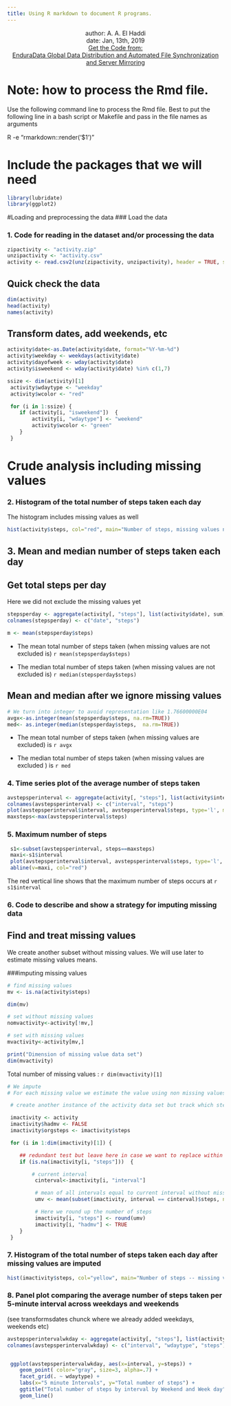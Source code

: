```yaml
---
title: Using R markdown to document R programs.
---
```


<center>
author: A. A. El Haddi  <br>
date: Jan, 13th, 2019<br>
[Get the Code from:<br> EnduraData Global Data Distribution and Automated File Synchronization and Server Mirroring](https://www.enduradata.com)
</center>

# Note: how to process the Rmd file. 
Use the following command line to process the Rmd file.
Best to put the following line in a bash script or Makefile and pass in the file names as arguments

R -e "rmarkdown::render('$1')"

# Include the packages that we will need

``` r

library(lubridate)
library(ggplot2)

```


#Loading and preprocessing the data
### Load the data 

### 1. Code for reading in the dataset and/or processing the data


``` r
zipactivity <- "activity.zip"
unzipactivity <- "activity.csv"
activity <- read.csv2(unz(zipactivity, unzipactivity), header = TRUE, sep = ",",  dec = ".", fill = TRUE, na.strings = "NA")

```

## Quick check the data



``` r
dim(activity)
head(activity)
names(activity)

```

## Transform dates, add weekends, etc

``` r

activity$date<-as.Date(activity$date, format="%Y-%m-%d")
activity$weekday <- weekdays(activity$date)
activity$dayofweek <- wday(activity$date)
activity$isweekend <- wday(activity$date) %in% c(1,7)

ssize <- dim(activity)[1]
 activity$wdaytype <- "weekday"
 activity$wcolor <- "red"

 for (i in 1:ssize) {
    if (activity[i, "isweekend"])  {
		activity[i, "wdaytype"] <- "weekend"
 		activity$wcolor <- "green"
	}
 }

```

# Crude analysis including missing values
### 2. Histogram of the total number of steps taken each day

The histogram includes missing values as well



``` r
	
hist(activity$steps, col="red", main="Number of steps, missing values not imputed")

```



## 3. Mean and median number of steps taken each day
## Get total steps per day

Here we did not exclude the missing values yet


``` r

stepsperday <- aggregate(activity[, "steps"], list(activity$date), sum)
colnames(stepsperday) <- c("date", "steps")

m <- mean(stepsperday$steps)

```

* The mean total number of steps taken (when missing values are not excluded is) `r mean(stepsperday$steps)`

* The median total number of steps taken (when missing values are not excluded is) `r median(stepsperday$steps)`

## Mean and median after we ignore missing values

``` r

# We turn into integer to avoid representation like 1.76600000E04
avgx<-as.integer(mean(stepsperday$steps, na.rm=TRUE))
med<- as.integer(median(stepsperday$steps,  na.rm=TRUE))

```

* The mean total number of steps taken (when missing values are excluded) is `r avgx`

* The median total number of steps taken (when missing values are excluded ) is `r med`


### 4. Time series plot of the average number of steps taken

``` r

avstepsperinterval <- aggregate(activity[, "steps"], list(activity$interval), mean, na.rm=TRUE)
colnames(avstepsperinterval) <- c("interval", "steps")
plot(avstepsperinterval$interval, avstepsperinterval$steps, type='l', main="Average steps per interval over all dates")
maxsteps<-max(avstepsperinterval$steps)


```



### 5. Maximum number of steps

``` r
 s1<-subset(avstepsperinterval, steps==maxsteps)
 maxi<-s1$interval
 plot(avstepsperinterval$interval, avstepsperinterval$steps, type='l', main="Average steps per interval over all dates")
 abline(v=maxi, col="red")
```

The red vertical line shows that the maximum number of steps occurs at `r s1$interval`


### 6. Code to describe and show a strategy for imputing missing data


## Find and treat missing values
We create another subset without missing values. We will use later to estimate missing values means.

###imputing missing values
``` r

# find missing values
mv <- is.na(activity$steps)

dim(mv)

# set without missing values
nomvactivity<-activity[!mv,]

# set with missing values
mvactivity<-activity[mv,]

print("Dimension of missing value data set")
dim(mvactivity)

``` 

Total number of missing values : `r dim(mvactivity)[1]`

```  r


# We impute
# For each missing value we estimate the value using non missing values for that step

 # create another instance of the activity data set but track which steps were estimated

 imactivity <- activity
 imactivity$hadmv <- FALSE
 imactivity$orgsteps <- imactivity$steps

 for (i in 1:dim(imactivity)[1]) {

	## redundant test but leave here in case we want to replace within same data set
    if (is.na(imactivity[i, "steps"]))  {

		# current interval
		 cinterval<-imactivity[i, "interval"]

		 # mean of all intervals equal to current interval without missing values
		 umv <- mean(subset(imactivity, interval == cinterval)$steps, na.rm=TRUE)

		 # Here we round up the number of steps
		 imactivity[i, "steps"] <- round(umv)
		 imactivity[i, "hadmv"] <- TRUE
	}
 }

``` 

### 7. Histogram of the total number of steps taken each day after missing values are imputed


``` r
hist(imactivity$steps, col="yellow", main="Number of steps -- missing values imputed")

```

### 8. Panel plot comparing the average number of steps taken per 5-minute interval across weekdays and weekends

(see transformsdates chunck where we already added weekdays, weekends etc)

``` r


avstepsperintervalwkday <- aggregate(activity[, "steps"], list(activity$interval, activity$wdaytype), mean, na.rm=TRUE)
colnames(avstepsperintervalwkday) <- c("interval", "wdaytype", "steps")


 ggplot(avstepsperintervalwkday, aes(x=interval, y=steps)) +
    geom_point( color="gray", size=3, alpha=.7) +
    facet_grid(. ~ wdaytype) +
    labs(x="5 minute Intervals", y="Total number of steps") +
    ggtitle("Total number of steps by interval by Weekend and Week day") +
    geom_line()


```



